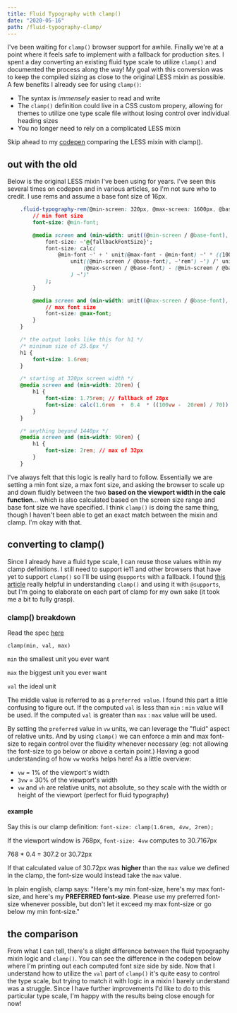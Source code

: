 ```yaml
---
title: Fluid Typography with clamp()
date: "2020-05-16"
path: /fluid-typography-clamp/
---
```


I've been waiting for `clamp()` browser support for awhile. Finally we're at a point where it feels safe to implement with a fallback for production sites. I spent a day converting an existing fluid type scale to utilize `clamp()` and documented the process along the way! My goal with this conversion was to keep the compiled sizing as close to the original LESS mixin as possible. A few benefits I already see for using `clamp()`:
- The syntax is _immensely_ easier to read and write
- The `clamp()` definition could live in a CSS custom propery, allowing for themes to utilize one type scale file without losing control over individual heading sizes
- You no longer need to rely on a complicated LESS mixin


Skip ahead to my <a href="https://codepen.io/langermank/pen/ZEbqyWJ?editors=1100" alt="clamp and less mixin comparision for fluid typography" target="_blank" rel="noopener noreferrer">codepen</a> comparing the LESS mixin with clamp().

## out with the old

Below is the original LESS mixin I've been using for years. I've seen this several times on codepen and in various articles, so I'm not sure who to credit. I use rems and assume a base font size of 16px.

<div className="codeBlock">

```css
    .fluid-typography-rem(@min-screen: 320px, @max-screen: 1600px, @base-font: 16px, @min-font, @max-font, @fallbackFontSize) {
        // min font size
        font-size: @min-font;

        @media screen and (min-width: unit((@min-screen / @base-font), ~'rem')) {
            font-size: ~'@{fallbackFontSize}';
            font-size: calc(
                @min-font ~' + ' unit(@max-font - @min-font) ~' * ((100vw - '
                    unit((@min-screen / @base-font), ~'rem') ~') /' unit(
                        (@max-screen / @base-font) - (@min-screen / @base-font)
                    ) ~')'
            );
        }

        @media screen and (min-width: unit((@max-screen / @base-font), ~'rem')) {
            // max font size
            font-size: @max-font;
        }
    }

    /* the output looks like this for h1 */
    /* minimum size of 25.6px */
    h1 {
        font-size: 1.6rem;
    }

    /* starting at 320px screen width */
    @media screen and (min-width: 20rem) {
        h1 {
            font-size: 1.75rem; // fallback of 28px
            font-size: calc(1.6rem  +  0.4  * ((100vw -  20rem) / 70));
        }
    }

    /* anything beyond 1440px */
    @media screen and (min-width: 90rem) {
        h1 {
            font-size: 2rem; // max of 32px
        }
    }
```
</div>

I've always felt that this logic is really hard to follow. Essentially we are setting a min font size, a max font size, and asking the browser to scale up and down fluidly between the two **based on the viewport width in the calc function**... which is also calculated based on the screen size range and base font size we have specified. I think `clamp()` is doing the same thing, though I haven't been able to get an exact match between the mixin and clamp. I'm okay with that.

## converting to clamp()

Since I already have a fluid type scale, I can reuse those values within my clamp definitions. I still need to support ie11 and other browsers that have yet to support `clamp()` so I'll be using `@supports` with a fallback. I found <a href="https://medium.com/@Yuschick/fluid-typography-with-css-clamp-is-my-new-favorite-thing-573d0b8d7bfc" alt="fluid typography with css clamp" target="_blank" rel="noopener noreferrer">this article</a> really helpful in understanding `clamp()` and using it with `@supports`, but I'm going to elaborate on each part of clamp for my own sake (it took me a bit to fully grasp).

### clamp() breakdown

Read the spec <a href="https://developer.mozilla.org/en-US/docs/Web/CSS/clamp" alt="css clamp mdn" target="_blank" rel="noopener noreferrer">here</a>

`clamp(min, val, max)`

`min` the smallest unit you ever want

`max` the biggest unit you ever want

`val` the ideal unit

The middle value is referred to as a `preferred value`. I found this part a little confusing to figure out. If the computed `val` is less than `min` : `min` value will be used. If the computed `val` is greater than `max` : `max` value will be used.

By setting the `preferred` value in `vw` units, we can leverage the "fluid" aspect of relative units. And by using `clamp()` we can enforce a min and max font-size to regain control over the fluidity whenever necessary (eg: not allowing the font-size to go below or above a certain point.) Having a good understanding of how `vw` works helps here! As a little overview:

- `vw` = 1% of the viewport's width
- `3vw` = 30% of the viewport's width
- `vw` and `vh` are relative units, not absolute, so they scale with the width or height of the viewport (perfect for fluid typography)

#### example
Say this is our clamp definition: `font-size: clamp(1.6rem, 4vw, 2rem);`

If the viewport window is 768px, `font-size: 4vw` computes to 30.7167px

768 * 0.4 = 307.2 or 30.72px

If that calculated value of 30.72px was **higher** than the `max` value we defined in the clamp, the font-size would instead take the `max` value.

In plain english, clamp says:
"Here's my min font-size, here's my max font-size, and here's my **PREFERRED font-size**. Please use my preferred font-size whenever possible, but don't let it exceed my max font-size or go below my min font-size."

## the comparison

From what I can tell, there's a slight difference between the fluid typography mixin logic and `clamp()`. You can see the difference in the codepen below where I'm printing out each computed font size side by side. Now that I understand how to utilize the `val` part of `clamp()` it's quite easy to control the type scale, but trying to match it with logic in a mixin I barely understand was a struggle. Since I have further improvements I'd like to do to this particular type scale, I'm happy with the results being close enough for now!

<CodePen codePenId="ZEbqyWJ" />




